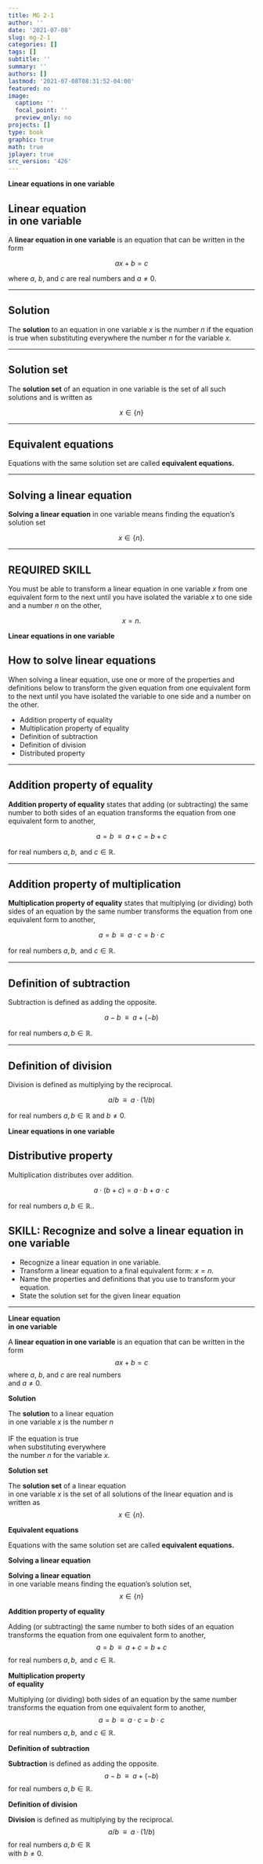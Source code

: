 ```yaml
---
title: MG 2-1
author: ''
date: '2021-07-08'
slug: mg-2-1
categories: []
tags: []
subtitle: ''
summary: ''
authors: []
lastmod: '2021-07-08T08:31:52-04:00'
featured: no
image:
  caption: ''
  focal_point: ''
  preview_only: no
projects: []
type: book
graphic: true
math: true
jplayer: true
src_version: '426'
---
```



::: cornell

::: cornell-title

**Linear equations in one variable**

:::

::: cornell-right

::: cornell-left
## Linear equation<br/>in one variable   
:::

A **linear equation in one variable** is an equation that can be written in the form 

$$ax + b = c$$

where $a$, $b$, and $c$ are real numbers and $a \ne 0.$

----

::: cornell-left
## Solution
:::

The **solution** to an equation in one variable $x$ is the number $n$ if the equation is true when substituting everywhere the number $n$ for the variable $x$.

----

::: cornell-left
## Solution set 
:::

The **solution set** of an equation in one variable is the set of all such solutions and is written as

$$x \in \{n\}$$

----

::: cornell-left
## Equivalent equations
:::

Equations with the same solution set are called **equivalent equations.**

---- 
 
::: cornell-left
## Solving a linear equation
:::

**Solving a linear equation** in one variable means finding the equation's solution set 

$$x \in \{n\}.$$

----

::: cornell-left
## REQUIRED SKILL
:::

You must be able to transform a linear equation in one variable $x$ from one equivalent form to the next until you have isolated the variable $x$ to one side and a number $n$ on the other,

$$x = n.$$

:::

::: cornell-summary

:::

:::

::: cornell

::: cornell-title

**Linear equations in one variable**

:::

::: cornell-right

::: cornell-left
## How to solve linear equations
:::

When solving a linear equation, use one or more of the properties and definitions below to transform the given equation from one equivalent form to the next until you have isolated the variable to one side and a number on the other.

- Addition property of equality
- Multiplication property of equality
- Definition of subtraction
- Definition of division
- Distributed property

----

:::cornell-left
## Addition property of equality
:::

**Addition property of equality** states that adding (or subtracting) the same number to both sides of an equation transforms the equation from one equivalent form to another,

$$a=b \ \ \equiv \ \ a+c=b+c$$

for real numbers $a, b, \textrm{ and } c \in \mathbb{R}$.

----

:::cornell-left
## Addition property of multiplication
:::

**Multiplication property of equality** states that multiplying (or dividing) both sides of an equation by the same number transforms the equation from one equivalent form to another,

$$a=b \ \ \equiv \ \ a \cdot c=b \cdot c$$

for real numbers $a, b, \textrm{ and } c \in \mathbb{R}$.

----

:::cornell-left
## Definition of subtraction
:::

Subtraction is defined as adding the opposite.

$$a-b \ \ \equiv \ \ a +( - b )$$

for real numbers $a, b \in \mathbb{R}$.

----

:::cornell-left
## Definition of division
:::

Division is defined as multiplying by the reciprocal.

$$a /b \ \ \equiv \ \ a \cdot ( 1/b )$$

for real numbers $a, b \in \mathbb{R}$ and $b \ne 0$.

:::

::: cornell-summary

:::

:::

::: cornell

::: cornell-title

**Linear equations in one variable**

:::

::: cornell-right

:::cornell-left
## Distributive property
:::

Multiplication distributes over addition.

$$a \cdot (b+c) = a \cdot b + a \cdot c$$

for real numbers $a, b \in \mathbb{R}.$.

:::

::: cornell-summary

## SKILL: Recognize and solve a linear equation in one variable

- Recognize a linear equation in one variable.
- Transform a linear equation to a final equivalent form: $x = n.$
- Name the properties and definitions that you use to transform your equation.
- State the solution set for the given linear equation

:::

:::

----

::: cornell

::: {#one .slide-front .slide-hide}
**Linear equation<br/>in one variable**
:::

::: {#one .slide-back .font-80 .top-1em .slide-hide}
<div>A **linear equation in one variable** is an equation that can be written in the form $$ax + b = c$$ where $a$, $b$, and $c$ are real numbers <br/> and $a \ne 0.$</div>
:::

::: {#two .slide-front .slide-hide}
**Solution**
:::

::: {#two .slide-back .font-80 .top-2em .slide-hide}
<div>The **solution** to a linear equation <br/> in one variable $x$ is the number $n$ <br/> <br/> IF the equation is true <br/> when substituting everywhere <br/> the number $n$ for the variable $x$.</div>
:::

::: {#three .slide-front .slide-hide}
**Solution set**
:::

::: {#three .slide-back .font-80 .width-90 .top-2em .slide-hide}
<div>The **solution set** of a linear equation <br/> in one variable $x$ is the set of all solutions of the linear equation and is written as $$x \in \{n\}.$$</div>
:::

::: {#four .slide-front .slide-hide}
**Equivalent equations**
:::

::: {#four .slide-back .width-90 .top-3em .slide-hide}
<div>Equations with the same solution set are called **equivalent equations.**</div>
:::

:::

::: cornell

::: {#five .slide-front .slide-hide}
**Solving a linear equation**
:::

::: {#five .slide-back .width-90 .top-2em .slide-hide}
<div>**Solving a linear equation** <br/> in one variable means finding the equation's solution set, $$x \in \{n\}$$</div>
:::

::: {#six .slide-front .slide-hide}
**Addition property of equality**
:::

::: {#six .slide-back .font-75 .width-90 .top-15em .slide-hide}
<div>Adding (or subtracting) the same number to both sides of an equation transforms the equation from one equivalent form to another, $$a=b \ \ \equiv \ \ a+c=b+c$$ for real numbers $a, b, \textrm{ and } c \in \mathbb{R}$.</div>
:::

::: {#seven .slide-front .slide-hide}
**Multiplication property <br/> of equality**
:::

::: {#seven .slide-back .font-75 .width-90 .top-15em .slide-hide}
<div>Multiplying (or dividing) both sides of an equation by the same number transforms the equation from one equivalent form to another, $$a=b \ \ \equiv \ \ a \cdot c=b \cdot c$$  for real numbers $a, b, \textrm{ and } c \in \mathbb{R}$.</div>
:::

::: {#eight .slide-front .slide-hide}
**Definition of subtraction**
:::

::: {#eight .slide-back .font-90 .width-90 .top-2em .slide-hide}
<div>**Subtraction** is defined as adding the opposite. $$a-b \ \ \equiv \ \ a +( - b )$$  for real numbers $a, b \in \mathbb{R}$.</div>
:::

:::

::: cornell

::: {#nine .slide-front .slide-hide}
**Definition of division**
:::

::: {#nine .slide-back .font-90 .width-90 .top-1em .slide-hide}
<div>**Division** is defined as multiplying by the reciprocal. $$a/b \ \ \equiv \ \ a \cdot ( 1/b)$$ for real numbers $a, b \in \mathbb{R}$ <br/> with $b \ne 0$.</div>
:::

:::


